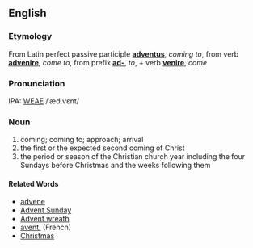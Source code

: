 ==English==
===Etymology===
From Latin perfect passive participle '''[[adventus]]''', ''coming to'', from verb '''[[advenire]]''', ''come to'', from prefix '''[[ad-]]''', ''to'', + verb '''[[venire]]''', ''come''

===Pronunciation===
IPA: [[WEAE]] /ˈæd.vɛnt/

===Noun===
# coming; coming to; approach; arrival
# the first or the expected second coming of Christ
# the period or season of the Christian church year including the four Sundays before Christmas and the weeks following them



====Related Words====
*[[advene]]
*[[Advent Sunday]]
*[[Advent wreath]]
*[[avent.]] (French)
*[[Christmas]]